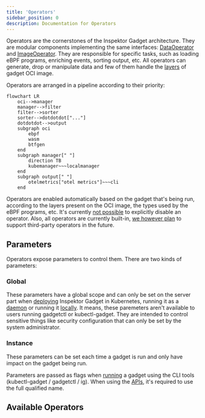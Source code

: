 ```yaml
---
title: 'Operators'
sidebar_position: 0
description: Documentation for Operators
---
```



Operators are the cornerstones of the Inspektor Gadget architecture. They are
modular components implementing the same interfaces:
[DataOperator](https://pkg.go.dev/github.com/inspektor-gadget/inspektor-gadget/pkg/operators#DataOperator) and
[ImageOperator](https://pkg.go.dev/github.com/inspektor-gadget/inspektor-gadget/pkg/operators#ImageOperator).
They are responsible for specific tasks, such as loading eBPF programs,
enriching events, sorting output, etc. All operators can generate, drop or
manipulate data and few of them handle the
[layers](../../oci.md#image-layers-and-media-types) of gadget OCI image.

Operators are arranged in a pipeline according to their priority:

```mermaid
flowchart LR
    oci-->manager
    manager-->filter
    filter-->sorter
    sorter-->dotdotdot["..."]
    dotdotdot-->output
    subgraph oci
        ebpf
        wasm
        btfgen
    end
    subgraph manager[" "]
        direction TB
        kubemanager~~~localmanager
    end
    subgraph output[" "]
        otelmetrics["otel metrics"]~~~cli
    end
```

Operators are enabled automatically based on the gadget that's being run,
according to the layers present on the OCI image, the types used by the eBPF
programs, etc. It's currently [not
possible](https://github.com/inspektor-gadget/inspektor-gadget/issues/1992) to
explicitly disable an operator. Also, all operators are currently built-in, [we
however plan](https://github.com/inspektor-gadget/inspektor-gadget/issues/2497)
to support third-party operators in the future.

## Parameters

Operators expose parameters to control them. There are two kinds of parameters:

### Global

These parameters have a global scope and can only be set on the server part when
[deploying](../../reference/architecture.md#on-kubernetes) Inspektor Gadget in Kubernetes,
running it as a [daemon](../../reference/architecture.md#ig-as-daemon) or running it
[locally](../../reference/architecture.md#locally). It means, these paremeters aren't
available to users running gadgetctl or kubectl-gadget. They are intended to
control sensitive things like security configuration that can only be set by the
system administrator.

### Instance

These parameters can be set each time a gadget is run and only have impact on
the gadget being run.

Parameters are passed as flags when [running](../../reference/run.mdx) a gadget
using the CLI tools (kubectl-gadget / gadgetctl / ig). When using the
[APIs](../../apis), it's required to use the full qualified name.

## Available Operators

<DocCardList />
